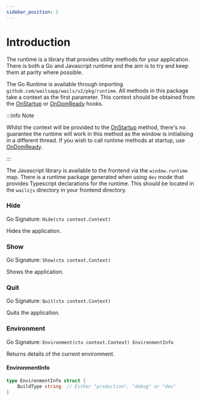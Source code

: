 ```yaml
---
sidebar_position: 1
---
```


# Introduction

The runtime is a library that provides utility methods for your application. There is both a Go and Javascript runtime
and the aim is to try and keep them at parity where possible.

The Go Runtime is available through importing `github.com/wailsapp/wails/v2/pkg/runtime`. All methods in this package
take a context as the first parameter. This context should be obtained from the [OnStartup](../options.mdx#onstartup)
or [OnDomReady](../options.mdx#ondomready) hooks.

:::info Note

Whilst the context will be provided to the
[OnStartup](../options.mdx#onstartup) method, there's no guarantee the runtime will work in this method as
the window is initialising in a different thread. If
you wish to call runtime methods at startup, use [OnDomReady](../options.mdx#ondomready).

:::

The Javascript library is available to the frontend via the `window.runtime` map. There is a runtime package generated when using `dev`
mode that provides Typescript declarations for the runtime. This should be located in the `wailsjs` directory in your
frontend directory.

### Hide

Go Signature: `Hide(ctx context.Context)`

Hides the application.

### Show

Go Signature: `Show(ctx context.Context)`

Shows the application.

### Quit

Go Signature: `Quit(ctx context.Context)`

Quits the application.

### Environment

Go Signature: `Environment(ctx context.Context) EnvironmentInfo`

Returns details of the current environment.

#### EnvironmentInfo

```go
type EnvironmentInfo struct {
    BuildType string  // Either "production", "debug" or "dev"
}
```


